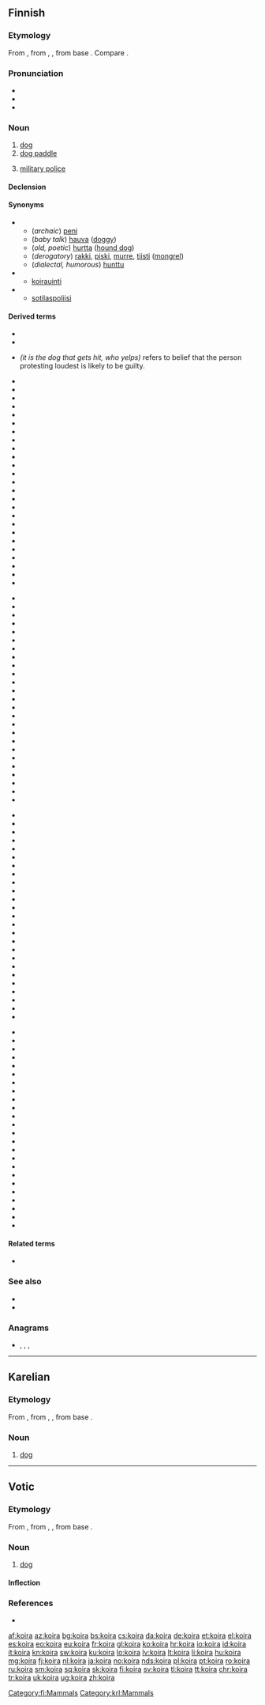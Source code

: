 ==Finnish==
{{wikipedia|lang=fi}}

===Etymology===
From {{inh|fi|fiu-fin-pro|*koira}}, from {{der|fi|urj-pro|*kojra}}, {{m|urj-pro|*kojera}}, from {{etyl|urj-pro|fi}} base {{m|urj-pro|*koj(e)-||male, human}}. Compare {{m|fi|koiras}}.

===Pronunciation===
* {{fi-IPA}}
* {{rhymes|lang=fi|oirɑ}}
* {{hyphenation|koi|ra|lang=fi}}

===Noun===
{{fi-noun}}

# [[dog]]
# [[dog paddle]] {{gloss|swimming stroke}}
# {{lb|fi|military slang}} [[military police]]

====Declension====
{{fi-decl-koira|koir|||a}}

====Synonyms====
* {{sense|dog}}
** (''archaic'') [[peni]]
** (''baby talk'') [[hauva]] ([[doggy]])
** (''old, poetic'') [[hurtta]] ([[hound dog]])
** (''derogatory'') [[rakki]], [[piski]], [[murre]], [[tiisti]] ([[mongrel]])
** (''dialectal, humorous'') [[hunttu]]
* {{sense|swimming stroke}}
** [[koirauinti]]
* {{sense|military police}}
** [[sotilaspoliisi]]

====Derived terms====
* {{l|fi|koiramainen}}
* {{l|fi|koiruus}}
* {{l|fi|se koira älähtää, johon kalikka kalahtaa}} ''(it is the dog that gets hit, who yelps)'' refers to belief that the person protesting loudest is likely to be guilty.
{{rel-top4|compounds}}
* {{l|fi|ajokoira}}
* {{l|fi|bernhardinkoira}}
* {{l|fi|dalmatiankoira}}
* {{l|fi|eskimokoira}}
* {{l|fi|faraokoira}}
* {{l|fi|hirvikoira}}
* {{l|fi|homekoira}}
* {{l|fi|huumekoira}}
* {{l|fi|jälkikoira}}
* {{l|fi|jäniskoira}}
* {{l|fi|kahlekoira}}
* {{l|fi|kanakoira}}
* {{l|fi|karhukoira}}
* {{l|fi|kiinanpalatsikoira}}
* {{l|fi|koiraeläin}}
* {{l|fi|koiraemo}}
* {{l|fi|koirakilpailu}}
* {{l|fi|koirakoulu}}
* {{l|fi|koiralauma}}
* {{l|fi|koiranelämä}}
* {{l|fi|koiranheinä}}
* {{l|fi|koiranheisi}}
* {{l|fi|koiranilma}}
* {{l|fi|koirankarva}}
* {{l|fi|koirankasvattaja}}
{{rel-mid4}}
* {{l|fi|koirankeksi}}
* {{l|fi|koirankieli}}
* {{l|fi|koirankirppu}}
* {{l|fi|koirankoppi}}
* {{l|fi|koirankorva}}
* {{l|fi|koirankuje}}
* {{l|fi|koirankuri}}
* {{l|fi|koiranköynnös}}
* {{l|fi|koiranleuka}}
* {{l|fi|koirannauris}}
* {{l|fi|koiranpenikka}}
* {{l|fi|koiranpensas}}
* {{l|fi|koiranpentu}}
* {{l|fi|koiranpommi}}
* {{l|fi|koiranputki}}
* {{l|fi|koiranuinti}}
* {{l|fi|koiranuni}}
* {{l|fi|koiranvahti}}
* {{l|fi|koiranvirka}}
* {{l|fi|koiranäyttely}}
* {{l|fi|koirapoliisi}}
* {{l|fi|koirapuisto}}
* {{l|fi|koirarotu}}
* {{l|fi|koirasusi}}
* {{l|fi|koiratarha}}
{{rel-mid4}}
* {{l|fi|koiravahti}}
* {{l|fi|koiravaljakko}}
* {{l|fi|koiravero}}
* {{l|fi|kulkukoira}}
* {{l|fi|kuulokoira}}
* {{l|fi|käyttökoira}}
* {{l|fi|kääpiökoira}}
* {{l|fi|lahokoira}}
* {{l|fi|laiskakoira}}
* {{l|fi|laivakoira}}
* {{l|fi|lapinkoira}}
* {{l|fi|lapinporokoira}}
* {{l|fi|lintukoira}}
* {{l|fi|luolakoira}}
* {{l|fi|malmikoira}}
* {{l|fi|maltankoira}}
* {{l|fi|metsästyskoira}}
* {{l|fi|mäyräkoira}}
* {{l|fi|newfoundlandinkoira}}
* {{l|fi|opaskoira}}
* {{l|fi|paimenkoira}}
* {{l|fi|palveluskoira}}
* {{l|fi|pelastuskoira}}
* {{l|fi|pentukoira}}
* {{l|fi|perhoskoira}}
{{rel-mid4}}
* {{l|fi|poikakoira}}
* {{l|fi|poliisikoira}}
* {{l|fi|pommikoira}}
* {{l|fi|porokoira}}
* {{l|fi|pyreneittenkoira}}
* {{l|fi|rakkikoira}}
* {{l|fi|rauniokoira}}
* {{l|fi|rotukoira}}
* {{l|fi|samojedinkoira}}
* {{l|fi|seurakoira}}
* {{l|fi|sotakoira}}
* {{l|fi|supikoira}}
* {{l|fi|susikoira}}
* {{l|fi|sylikoira}}
* {{l|fi|tyttökoira}}
* {{l|fi|uroskoira}}
* {{l|fi|vahtikoira}}
* {{l|fi|vainukoira}}
* {{l|fi|vartiokoira}}
* {{l|fi|verikoira}}
* {{l|fi|vetokoira}}
* {{l|fi|vihikoira}}
* {{l|fi|villakoira}}
* {{l|fi|vinttikoira}}
{{rel-bottom}}

====Related terms====
* {{l|fi|koiras}}

===See also===
* {{l|fi|narttu}}
* {{l|fi|penikka}}

===Anagrams===
* {{l|fi|Kairo}}, {{l|fi|kiroa}}, {{l|fi|koria}}, {{l|fi|okria}}

[[Category:fi:Mammals]]

----

==Karelian==

===Etymology===
From {{inh|krl|fiu-fin-pro|*koira}}, from {{der|krl|urj-pro|*kojra}}, {{m|urj-pro|*kojera}}, from {{etyl|urj-pro|krl}} base {{m|urj-pro|*koj(e)-||male, human}}.

===Noun===
{{krl-noun}}

# [[dog]]

[[Category:krl:Mammals]]

----

==Votic==

===Etymology===
From {{inh|vot|fiu-fin-pro|*koira}}, from {{der|vot|urj-pro|*kojra}}, {{m|urj-pro|*kojera}}, from {{etyl|urj-pro|vot}} base {{m|urj-pro|*koj(e)-||male, human}}.

===Noun===
{{vot-noun|koiraa|koiraa}}

# [[dog]]

====Inflection====
{{vot-decl|koira|koiraa|koiraa|koiraa|koiraz|koirass|koiralõ|koirall|koiralt|koirassi|koirana|koiraka|koiralõssa|koirad|koirõje|koirõit|koirõisõ|koirõiz|koirõiss|koirõilõ|koirõil|koirõlt|koirõissi|koirõina|koirõika|koirõilõssa}}

===References===
* {{R:vot:VKS}}

{{catlangcode|vot|Canids}}

[[af:koira]]
[[az:koira]]
[[bg:koira]]
[[bs:koira]]
[[cs:koira]]
[[da:koira]]
[[de:koira]]
[[et:koira]]
[[el:koira]]
[[es:koira]]
[[eo:koira]]
[[eu:koira]]
[[fr:koira]]
[[gl:koira]]
[[ko:koira]]
[[hr:koira]]
[[io:koira]]
[[id:koira]]
[[it:koira]]
[[kn:koira]]
[[sw:koira]]
[[ku:koira]]
[[lo:koira]]
[[lv:koira]]
[[lt:koira]]
[[li:koira]]
[[hu:koira]]
[[mg:koira]]
[[fj:koira]]
[[nl:koira]]
[[ja:koira]]
[[no:koira]]
[[nds:koira]]
[[pl:koira]]
[[pt:koira]]
[[ro:koira]]
[[ru:koira]]
[[sm:koira]]
[[sq:koira]]
[[sk:koira]]
[[fi:koira]]
[[sv:koira]]
[[tl:koira]]
[[tt:koira]]
[[chr:koira]]
[[tr:koira]]
[[uk:koira]]
[[ug:koira]]
[[zh:koira]]